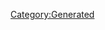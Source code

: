 {{Texts/Music
 |ID=83
 |MusicName=SUNSET BEACH
 |OfficialName=SUNSET BEACH
 |VocalName=飯島真理
 |VocalNameLF=飯島真理
 |Description=作品：超時空要塞マクロス<br/><br/>歌手：飯島真理<br/><br/>作詞：阿佐茜<br/>作曲：羽田健太郎
 |BuyURL=https://recochoku.jp/song/S14225820/single?ds=34294998
 |StoryDesc=プロの歌手であるミンメイも、プライベートでは<br/>年頃の女の子。スキャンダルに落ち込みもするし、<br/>無邪気に遊びまわりたい気持ちもある。<br/><br/>そんなミンメイを想う輝は、彼女の願いを叶えるために<br/>バルキリーで宇宙へと連れ出したのであった。
 |StoryTitle=「いいものを見せてあげようか」
 |BannerId=1
 |AnmStoreURL=https://anime.dmkt-sp.jp/animestore/ci_pc?workId=20626
}}
[[Category:Generated]]
